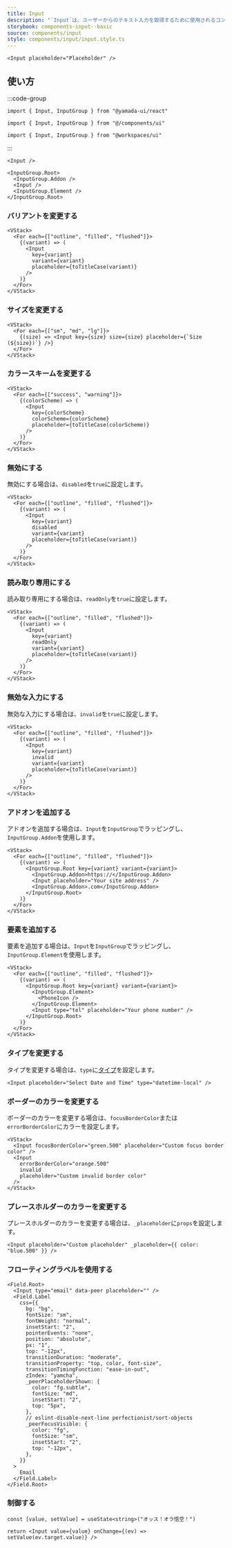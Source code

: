```yaml
---
title: Input
description: "`Input`は、ユーザーからのテキスト入力を取得するために使用されるコンポーネントです。"
storybook: components-input--basic
source: components/input
style: components/input/input.style.ts
---
```


```tsx preview
<Input placeholder="Placeholder" />
```

## 使い方

:::code-group

```tsx [package]
import { Input, InputGroup } from "@yamada-ui/react"
```

```tsx [alias]
import { Input, InputGroup } from "@/components/ui"
```

```tsx [monorepo]
import { Input, InputGroup } from "@workspaces/ui"
```

:::

```tsx
<Input />
```

```tsx
<InputGroup.Root>
  <InputGroup.Addon />
  <Input />
  <InputGroup.Element />
</InputGroup.Root>
```

### バリアントを変更する

```tsx preview
<VStack>
  <For each={["outline", "filled", "flushed"]}>
    {(variant) => (
      <Input
        key={variant}
        variant={variant}
        placeholder={toTitleCase(variant)}
      />
    )}
  </For>
</VStack>
```

### サイズを変更する

```tsx preview
<VStack>
  <For each={["sm", "md", "lg"]}>
    {(size) => <Input key={size} size={size} placeholder={`Size (${size})`} />}
  </For>
</VStack>
```

### カラースキームを変更する

```tsx preview
<VStack>
  <For each={["success", "warning"]}>
    {(colorScheme) => (
      <Input
        key={colorScheme}
        colorScheme={colorScheme}
        placeholder={toTitleCase(colorScheme)}
      />
    )}
  </For>
</VStack>
```

### 無効にする

無効にする場合は、`disabled`を`true`に設定します。

```tsx preview
<VStack>
  <For each={["outline", "filled", "flushed"]}>
    {(variant) => (
      <Input
        key={variant}
        disabled
        variant={variant}
        placeholder={toTitleCase(variant)}
      />
    )}
  </For>
</VStack>
```

### 読み取り専用にする

読み取り専用にする場合は、`readOnly`を`true`に設定します。

```tsx preview
<VStack>
  <For each={["outline", "filled", "flushed"]}>
    {(variant) => (
      <Input
        key={variant}
        readOnly
        variant={variant}
        placeholder={toTitleCase(variant)}
      />
    )}
  </For>
</VStack>
```

### 無効な入力にする

無効な入力にする場合は、`invalid`を`true`に設定します。

```tsx preview
<VStack>
  <For each={["outline", "filled", "flushed"]}>
    {(variant) => (
      <Input
        key={variant}
        invalid
        variant={variant}
        placeholder={toTitleCase(variant)}
      />
    )}
  </For>
</VStack>
```

### アドオンを追加する

アドオンを追加する場合は、`Input`を`InputGroup`でラッピングし、`InputGroup.Addon`を使用します。

```tsx preview
<VStack>
  <For each={["outline", "filled", "flushed"]}>
    {(variant) => (
      <InputGroup.Root key={variant} variant={variant}>
        <InputGroup.Addon>https://</InputGroup.Addon>
        <Input placeholder="Your site address" />
        <InputGroup.Addon>.com</InputGroup.Addon>
      </InputGroup.Root>
    )}
  </For>
</VStack>
```

### 要素を追加する

要素を追加する場合は、`Input`を`InputGroup`でラッピングし、`InputGroup.Element`を使用します。

```tsx preview
<VStack>
  <For each={["outline", "filled", "flushed"]}>
    {(variant) => (
      <InputGroup.Root key={variant} variant={variant}>
        <InputGroup.Element>
          <PhoneIcon />
        </InputGroup.Element>
        <Input type="tel" placeholder="Your phone number" />
      </InputGroup.Root>
    )}
  </For>
</VStack>
```

### タイプを変更する

タイプを変更する場合は、`type`に[タイプ](https://developer.mozilla.org/ja/docs/Web/HTML/Reference/Elements/input#input_%E3%81%AE%E5%9E%8B)を設定します。

```tsx preview
<Input placeholder="Select Date and Time" type="datetime-local" />
```

### ボーダーのカラーを変更する

ボーダーのカラーを変更する場合は、`focusBorderColor`または`errorBorderColor`にカラーを設定します。

```tsx preview
<VStack>
  <Input focusBorderColor="green.500" placeholder="Custom focus border color" />
  <Input
    errorBorderColor="orange.500"
    invalid
    placeholder="Custom invalid border color"
  />
</VStack>
```

### プレースホルダーのカラーを変更する

プレースホルダーのカラーを変更する場合は、`_placeholder`に`props`を設定します。

```tsx preview
<Input placeholder="Custom placeholder" _placeholder={{ color: "blue.500" }} />
```

### フローティングラベルを使用する

```tsx preview
<Field.Root>
  <Input type="email" data-peer placeholder="" />
  <Field.Label
    css={{
      bg: "bg",
      fontSize: "sm",
      fontWeight: "normal",
      insetStart: "2",
      pointerEvents: "none",
      position: "absolute",
      px: "1",
      top: "-12px",
      transitionDuration: "moderate",
      transitionProperty: "top, color, font-size",
      transitionTimingFunction: "ease-in-out",
      zIndex: "yamcha",
      _peerPlaceholderShown: {
        color: "fg.subtle",
        fontSize: "md",
        insetStart: "2",
        top: "5px",
      },
      // eslint-disable-next-line perfectionist/sort-objects
      _peerFocusVisible: {
        color: "fg",
        fontSize: "sm",
        insetStart: "2",
        top: "-12px",
      },
    }}
  >
    Email
  </Field.Label>
</Field.Root>
```

### 制御する

```tsx preview functional client
const [value, setValue] = useState<string>("オッス！オラ悟空！")

return <Input value={value} onChange={(ev) => setValue(ev.target.value)} />
```

